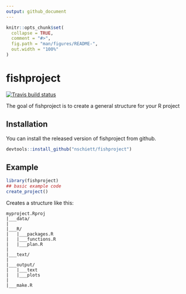```yaml
---
output: github_document
---
```


<!-- README.md is generated from README.Rmd. Please edit that file -->

```r
knitr::opts_chunk$set(
  collapse = TRUE,
  comment = "#>",
  fig.path = "man/figures/README-",
  out.width = "100%"
)
```

# fishproject

<!-- badges: start -->
[![Travis build status](https://travis-ci.org/nschiett/fishproject.svg?branch=master)](https://travis-ci.org/nschiett/fishproject)
<!-- badges: end -->

The goal of fishproject is to create a general structure for your R project

## Installation

You can install the released version of fishproject from github. 

``` r
devtools::install_github("nschiett/fishproject")
```

## Example

```r
library(fishproject)
## basic example code
create_project()
```
 Creates a structure like this: 
 
 ```
 myproject.Rproj
|___data/
|
|___R/
|   |___packages.R
|   |___functions.R
|   |___plan.R
|
|___text/
|
|___output/
|   |___text
|   |___plots
|
|___make.R

 ```




